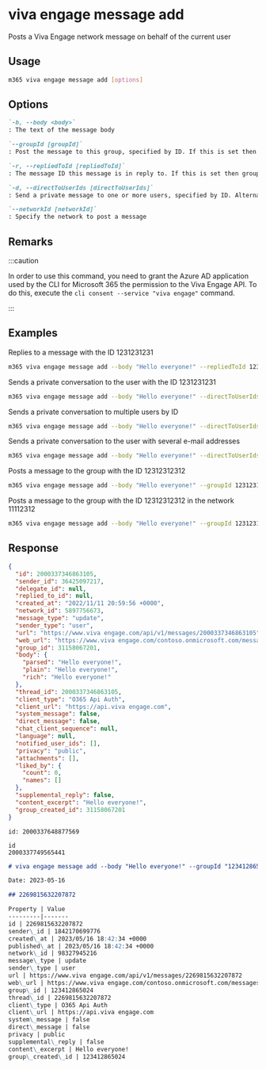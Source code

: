 
# viva engage message add

Posts a Viva Engage network message on behalf of the current user

## Usage

```sh
m365 viva engage message add [options]
```

## Options

```md definition-list
`-b, --body <body>`
: The text of the message body

`--groupId [groupId]`
: Post the message to this group, specified by ID. If this is set then the networkId is inferred from it. You must either specify `groupId`, `repliedToId`, or `directToUserIds` to send the message

`-r, --repliedToId [repliedToId]`
: The message ID this message is in reply to. If this is set then groupId and networkId are inferred from it. You must either specify `groupId`, `repliedToId`, or `directToUserIds` to send the message

`-d, --directToUserIds [directToUserIds]`
: Send a private message to one or more users, specified by ID. Alternatively, you can use the Viva Engage network e-mail addresses instead of the IDs. You must either specify `groupId`, `repliedToId`, or `directToUserIds` to send the message

`--networkId [networkId]`
: Specify the network to post a message
```

<Global />

## Remarks

:::caution

In order to use this command, you need to grant the Azure AD application used by the CLI for Microsoft 365 the permission to the Viva Engage API. To do this, execute the `cli consent --service "viva engage"` command.

:::

## Examples

Replies to a message with the ID 1231231231

```sh
m365 viva engage message add --body "Hello everyone!" --repliedToId 1231231231
```

Sends a private conversation to the user with the ID 1231231231

```sh
m365 viva engage message add --body "Hello everyone!" --directToUserIds 1231231231
```

Sends a private conversation to multiple users by ID

```sh
m365 viva engage message add --body "Hello everyone!" --directToUserIds "1231231231,1121312"
```

Sends a private conversation to the user with several e-mail addresses

```sh
m365 viva engage message add --body "Hello everyone!" --directToUserIds "pl@nubo.eu,sc@nubo.eu"
```

Posts a message to the group with the ID 12312312312

```sh
m365 viva engage message add --body "Hello everyone!" --groupId 12312312312
```

Posts a message to the group with the ID 12312312312 in the network 11112312

```sh
m365 viva engage message add --body "Hello everyone!" --groupId 12312312312 --networkId 11112312
```

## Response

<Tabs>
  <TabItem value="JSON">

  ```json
  {
    "id": 2000337346863105,
    "sender_id": 36425097217,
    "delegate_id": null,
    "replied_to_id": null,
    "created_at": "2022/11/11 20:59:56 +0000",
    "network_id": 5897756673,
    "message_type": "update",
    "sender_type": "user",
    "url": "https://www.viva engage.com/api/v1/messages/2000337346863105",
    "web_url": "https://www.viva engage.com/contoso.onmicrosoft.com/messages/2000337346863105",
    "group_id": 31158067201,
    "body": {
      "parsed": "Hello everyone!",
      "plain": "Hello everyone!",
      "rich": "Hello everyone!"
    },
    "thread_id": 2000337346863105,
    "client_type": "O365 Api Auth",
    "client_url": "https://api.viva engage.com",
    "system_message": false,
    "direct_message": false,
    "chat_client_sequence": null,
    "language": null,
    "notified_user_ids": [],
    "privacy": "public",
    "attachments": [],
    "liked_by": {
      "count": 0,
      "names": []
    },
    "supplemental_reply": false,
    "content_excerpt": "Hello everyone!",
    "group_created_id": 31158067201
  }
  ```

  </TabItem>
  <TabItem value="Text">

  ```text
  id: 2000337648877569
  ```

  </TabItem>
  <TabItem value="CSV">

  ```csv
  id
  2000337749565441
  ```

  </TabItem>
  <TabItem value="Markdown">

  ```md
  # viva engage message add --body "Hello everyone!" --groupId "123412865024"

  Date: 2023-05-16

  ## 2269815632207872

  Property | Value
  ---------|-------
  id | 2269815632207872
  sender\_id | 1842170699776
  created\_at | 2023/05/16 18:42:34 +0000
  published\_at | 2023/05/16 18:42:34 +0000
  network\_id | 98327945216
  message\_type | update
  sender\_type | user
  url | https://www.viva engage.com/api/v1/messages/2269815632207872
  web\_url | https://www.viva engage.com/contoso.onmicrosoft.com/messages/2269815632207872
  group\_id | 123412865024
  thread\_id | 2269815632207872
  client\_type | O365 Api Auth
  client\_url | https://api.viva engage.com
  system\_message | false
  direct\_message | false
  privacy | public
  supplemental\_reply | false
  content\_excerpt | Hello everyone!
  group\_created\_id | 123412865024
  ```

  </TabItem>
</Tabs>

